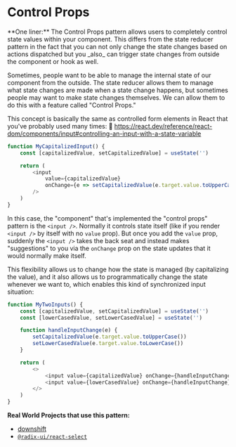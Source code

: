 # Control Props

<callout-success>
	**One liner:** The Control Props pattern allows users to completely control
	state values within your component. This differs from the state reducer
	pattern in the fact that you can not only change the state changes based on
	actions dispatched but you _also_ can trigger state changes from outside the
	component or hook as well.
</callout-success>

Sometimes, people want to be able to manage the internal state of our component
from the outside. The state reducer allows them to manage what state changes are
made when a state change happens, but sometimes people may want to make state
changes themselves. We can allow them to do this with a feature called "Control
Props."

This concept is basically the same as controlled form elements in React that
you've probably used many times: 📜
https://react.dev/reference/react-dom/components/input#controlling-an-input-with-a-state-variable

```javascript
function MyCapitalizedInput() {
	const [capitalizedValue, setCapitalizedValue] = useState('')

	return (
		<input
			value={capitalizedValue}
			onChange={e => setCapitalizedValue(e.target.value.toUpperCase())}
		/>
	)
}
```

In this case, the "component" that's implemented the "control props" pattern is
the `<input />`. Normally it controls state itself (like if you render
`<input />` by itself with no `value` prop). But once you add the `value` prop,
suddenly the `<input />` takes the back seat and instead makes "suggestions" to
you via the `onChange` prop on the state updates that it would normally make
itself.

This flexibility allows us to change how the state is managed (by capitalizing
the value), and it also allows us to programmatically change the state whenever
we want to, which enables this kind of synchronized input situation:

```javascript
function MyTwoInputs() {
	const [capitalizedValue, setCapitalizedValue] = useState('')
	const [lowerCasedValue, setLowerCasedValue] = useState('')

	function handleInputChange(e) {
		setCapitalizedValue(e.target.value.toUpperCase())
		setLowerCasedValue(e.target.value.toLowerCase())
	}

	return (
		<>
			<input value={capitalizedValue} onChange={handleInputChange} />
			<input value={lowerCasedValue} onChange={handleInputChange} />
		</>
	)
}
```

**Real World Projects that use this pattern:**

- [downshift](https://github.com/downshift-js/downshift)
- [`@radix-ui/react-select`](https://www.radix-ui.com/primitives/docs/components/select#controlling-the-value-displayed-in-the-trigger)
